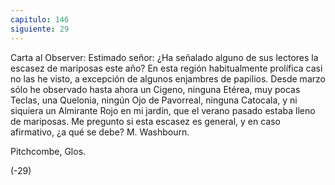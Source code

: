 ```yaml
---
capitulo: 146
siguiente: 29
---
```


Carta al Observer:
Estimado señor:
¿Ha señalado alguno de sus lectores la escasez de mariposas este año? En esta
región habitualmente prolífica casi no las he visto, a excepción de algunos
enjambres de papilios. Desde marzo sólo he observado hasta ahora un Cigeno,
ninguna Etérea, muy pocas Teclas, una Quelonia, ningún Ojo de Pavorreal,
ninguna Catocala, y ni siquiera un Almirante Rojo en mi jardín, que el verano
pasado estaba lleno de mariposas.
Me pregunto si esta escasez es general, y en caso afirmativo, ¿a qué se debe?
M. Washbourn.

Pitchcombe, Glos.

(-29)
